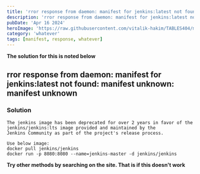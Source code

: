 ```yaml
---
title: 'rror response from daemon: manifest for jenkins:latest not found: manifest unknown: manifest unknown'
description: 'rror response from daemon: manifest for jenkins:latest not found: manifest unknown: manifest unknown'
pubDate: 'Apr 16 2024'
heroImage: 'https://raw.githubusercontent.com/vitalik-hakim/TABLES404/main/error_b/misc.png'
category: 'whatever'
tags: [manifest, response, whatever]
---
```


**The solution for this is noted below**

## rror response from daemon: manifest for jenkins:latest not found: manifest unknown: manifest unknown

### Solution

```whatever
The jenkins image has been deprecated for over 2 years in favor of the
jenkins/jenkins:lts image provided and maintained by the
Jenkins Community as part of the project's release process.

Use below image:
docker pull jenkins/jenkins
docker run -p 8080:8080 --name=jenkins-master -d jenkins/jenkins
```

**Try other methods by searching on the site. That is if this doesn't work**
